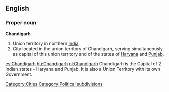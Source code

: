 ==English==

===Proper noun===
'''Chandigarh'''

#Union territory in northern [[India]].
#City located in the union territory of Chandigarh, serving simultaneously as capital of this union territory and of the states of [[Haryana]] and [[Punjab]].

[[Category:Cities]]
[[Category:Political subdivisions]]

[[es:Chandigarh]]
[[hu:Chandigarh]]
[[nl:Chandigarh]]
Chandigarh is the Capital of 2 Indian states - Haryana and Punjab. It is also a Union Territory with its own Government.
